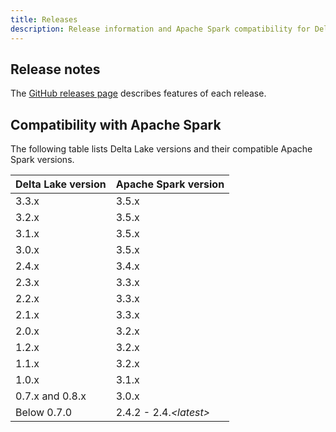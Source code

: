 ```yaml
---
title: Releases
description: Release information and Apache Spark compatibility for Delta Lake
---
```



## Release notes

The [GitHub releases page](https://github.com/delta-io/delta/releases/) describes features of each release.

## Compatibility with Apache Spark

The following table lists Delta Lake versions and their compatible Apache Spark versions.

| Delta Lake version | Apache Spark version    |
| ------------------ | ----------------------- |
| 3.3.x              | 3.5.x                   |
| 3.2.x              | 3.5.x                   |
| 3.1.x              | 3.5.x                   |
| 3.0.x              | 3.5.x                   |
| 2.4.x              | 3.4.x                   |
| 2.3.x              | 3.3.x                   |
| 2.2.x              | 3.3.x                   |
| 2.1.x              | 3.3.x                   |
| 2.0.x              | 3.2.x                   |
| 1.2.x              | 3.2.x                   |
| 1.1.x              | 3.2.x                   |
| 1.0.x              | 3.1.x                   |
| 0.7.x and 0.8.x    | 3.0.x                   |
| Below 0.7.0        | 2.4.2 - 2.4._\<latest>_ |
